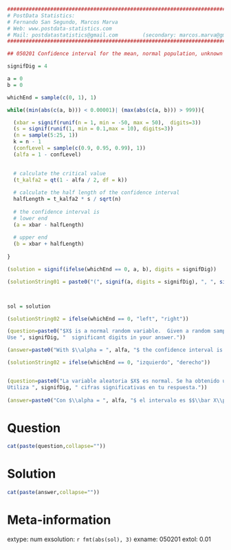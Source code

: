 ```r

################################################################################
# PostData Statistics: 
# Fernando San Segundo, Marcos Marva
# Web: www.postdata-statistics.com
# Mail: postdatastatistics@gmail.com        (secondary: marcos.marva@gmail.es)
################################################################################

## 050201 Confidence interval for the mean, normal population, unknown variance, small sample size < 30 (uses Student t distribution)
```


```r
signifDig = 4  

a = 0
b = 0

whichEnd = sample(c(0, 1), 1) 

while((min(abs(c(a, b))) < 0.00001)| (max(abs(c(a, b))) > 999)){

  (xbar = signif(runif(n = 1, min = -50, max = 50),  digits=3))
  (s = signif(runif(1, min = 0.1,max = 10), digits=3))
  (n = sample(5:25, 1))
  k = n - 1
  (confLevel = sample(c(0.9, 0.95, 0.99), 1))
  (alfa = 1 - confLevel)

  
  # calculate the critical value
  (t_kalfa2 = qt(1 - alfa / 2, df = k))
  
  # calculate the half length of the confidence interval
  halfLength = t_kalfa2 * s / sqrt(n)
  
  # the confidence interval is
  # lower end
  (a = xbar - halfLength)
  
  # upper end
  (b = xbar + halfLength)
  
}

(solution = signif(ifelse(whichEnd == 0, a, b), digits = signifDig))

(solutionString01 = paste0("(", signif(a, digits = signifDig), ", ", signif(b, digits = signifDig), ")"))



sol = solution
```


```r
(solutionString02 = ifelse(whichEnd == 0, "left", "right"))

(question=paste0("$X$ is a normal random variable.  Given a random sample of length $", n,"$ with sample mean $\\bar{X} = ", xbar,"$ and  sample standard deviation $s=", s,"$  find the ", solutionString02 ," endpoint of a confidence interval $(a,\\,b)$ for the mean $\\mu_X$, with a confidence level $", 100 * confLevel, "$%.  
Use ", signifDig, "  significant digits in your answer."))

(answer=paste0("With $\\alpha = ", alfa, "$ the confidence interval is $$\\bar X\\pm t_{", k,";\\alpha/2}\\dfrac{s}{\\sqrt{n}} = ", xbar,"\\pm ", fmt(t_kalfa2, 3), "\\dfrac{", s,"}{\\sqrt{", n,"}} = " , solutionString01, "$$ and the solution is ", sol, "."))
```



```r
(solutionString02 = ifelse(whichEnd == 0, "izquierdo", "derecho"))


(question=paste0("La variable aleatoria $X$ es normal. Se ha obtenido una muestra de tamaño $", n, "$, con media muestral $\\bar{X} = ", xbar,"$ y cuasidesviación típica $s = ", s, "$. Calcula el extremo ", solutionString02 ," de un intervalo de confianza $(a,\\, b)$ para la media $\\mu_X$, con un nivel de confianza del $",100 * confLevel, "$\\%.  
Utiliza ", signifDig, " cifras significativas en tu respuesta."))
  
(answer=paste0("Con $\\alpha = ", alfa, "$ el intervalo es $$\\bar X\\pm t_{", k,";\\alpha/2}\\dfrac{s}{\\sqrt{n}} = ", xbar,"\\pm ", fmt(t_kalfa2, 3), "\\dfrac{", s,"}{\\sqrt{", n,"}} = " , solutionString01, "$$ así que la respuesta es ", sol, "."))
```



Question
========

```r
cat(paste(question,collapse=""))
```


Solution
=========

```r
cat(paste(answer,collapse=""))
```

Meta-information
================
extype: num
exsolution: `r fmt(abs(sol), 3)`
exname: 050201
extol: 0.01